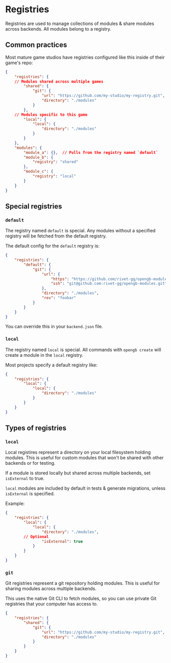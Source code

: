 # Registries

Registries are used to manage collections of modules & share modules across backends.  All modules belong to a registry.

## Common practices

Most mature game studios have registries configured like this inside of their game's repo:

```json backend.json
{
	"registries": {
    // Modules shared across multiple games
		"shared": {
			"git": {
				"url": "https://github.com/my-studio/my-registry.git",
				"directory": "./modules"
			}
		},
    // Modules specific to this game
		"local": {
			"local": {
				"directory": "./modules"
			}
		}
	},
	"modules": {
		"module_a": {},  // Pulls from the registry named `default`
		"module_b": {
			"registry": "shared"
		},
		"module_c": {
			"registry": "local"
		}
	}
}
```

## Special registries

### `default`

The registry named `default` is special. Any modules without a specified registry will be fetched from the default registry.

The default config for the `default` registry is:

```json backend.json
{
	"registries": {
		"default": {
			"git": {
				"url": {
					"https": "https://github.com/rivet-gg/opengb-modules.git",
					"ssh": "git@github.com:rivet-gg/opengb-modules.git"
				},
				"directory": "./modules",
				"rev": "foobar"
			}
		}
	}
}
```

You can override this in your `backend.json` file.

### `local`

The registry named `local` is special. All commands with `opengb create` will create a module in the `local` registry.

Most projects specify a default registry like:

```json backend.json
{
	"registries": {
		"local": {
			"local": {
				"directory": "./modules"
			}
		}
	}
}
```

## Types of registries

### `local`

Local registires represent a directory on your local filesystem holding modules. This is useful for custom modules that won't be shared with other backends or for testing.

If a module is stored locally but shared across multiple backends, set `isExternal` to true.

`local` modules are included by default in tests & generate migrations, unless `isExternal` is specified.

Example:

```json backend.json
{
	"registries": {
		"local": {
			"local": {
				"directory": "./modules",
        // Optional
				"isExternal": true
			}
		}
	}
}
```

### `git`

Git registries represent a git repository holding modules. This is useful for sharing modules across multiple backends.

This uses the native Git CLI to fetch modules, so you can use private Git registries that your computer has access to.

```json backend.json
{
	"registries": {
		"shared": {
			"git": {
				"url": "https://github.com/my-studio/my-registry.git",
				"directory": "./modules"
			}
		}
	}
}
```
